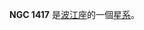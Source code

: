 {{NGCInfoBox|NGCID=NGC 1417|發現者=弗里德里希·威廉·赫歇爾|發現日期=1785年10月5日|其他編號=MCG -1-10-21 IRAS03394-0451|曆元=J2000.0|赤經=3時41分57.2秒
|赤緯=-4°42'19"|星座=波江座|星體=星系|星等=12.1|表面亮度=13.1|藍等=12.9}}

'''NGC 1417''' 是[[波江座|波江座]]的一個[[星系|星系]]。

{{NGCReference|1417}}
{{Catalogs|NGC=1417}}